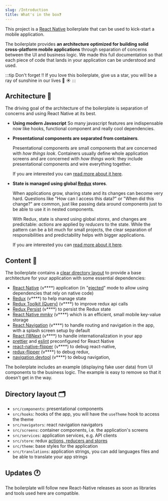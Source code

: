 ```yaml
---
slug: /Introduction
title: What's in the box❓
---
```


<Tom />

This project is a [React Native](https://facebook.github.io/react-native/) boilerplate that can be used to kick-start a mobile application.

The boilerplate provides **an architecture optimized for building solid cross-platform mobile applications** through separation of concerns between the UI and business logic.
We made this full documentation so that each piece of code that lands in your application can be understood and used.


:::tip Don't forget !!
If you love this boilerplate, give us a star, you will be a ray of sunshine in our lives 🌈 ☀️
:::

## Architecture 🧱

The driving goal of the architecture of the boilerplate is separation of concerns and using React Native at its best.

- **Using modern Javascript**
    So many javascript features are indispensable now like hooks, functional component and really cool dependencies.

- **Presentational components are separated from containers**.

    Presentational components are small components that are concerned with *how things look*.
    Containers usually define whole application screens and are concerned with *how things work*: they include presentational components and wire everything together.

    If you are interested you can [read more about it here](https://medium.com/@dan_abramov/smart-and-dumb-components-7ca2f9a7c7d0).

- **State is managed using global [Redux](https://redux.js.org/) stores**.

    When applications grow, sharing state and its changes can become very hard. Questions like "How can I access this data?" or "When did this change?" are common, just like passing data around components just to be able to use it in nested components.

    With Redux, state is shared using global *stores*, and changes are predictable: *actions* are applied by *reducers* to the state. While the pattern can be a bit much for small projects, the clear separation of responsibilities and predictability helps with bigger applications.

    If you are interested you can [read more about it here](https://redux.js.org/introduction/motivation).

## Content 🧳

The boilerplate contains a [clear directory layout](#directory-layout) to provide a base architecture for your application with some essential dependencies:
- [React Native](https://facebook.github.io/react-native/) (v**<VersionReader name="react-native"/>**) application (in "[ejected](https://github.com/react-community/create-react-native-app/blob/master/EJECTING.md)" mode to allow using dependencies that rely on native code)
- [Redux](https://redux.js.org/) (v**<VersionReader name="react-redux"/>**) to help manage state
- [Redux Toolkit (Query)](https://redux-toolkit.js.org/) (v**<VersionReader name="@reduxjs/toolkit"/>**) to improve redux api calls
- [Redux Persist](https://github.com/rt2zz/redux-persist) (v**<VersionReader name="redux-persist"/>**) to persist the Redux state
- [React Native mmkv](https://github.com/mrousavy/react-native-mmkv) (v**<VersionReader name="react-native-mmkv"/>**) which is an efficient, small mobile key-value storage
- [React Navigation](https://reactnavigation.org/) (v**<VersionReader name="@react-navigation/native"/>**) to handle routing and navigation in the app, with a splash screen setup by default
- [React I18Next](https://github.com/i18next/react-i18next) (v**<VersionReader name="react-i18next"/>**) to handle internationalization in your app
- [prettier](https://prettier.io/) and [eslint](https://eslint.org/) preconfigured for React Native
- [react-native-flipper](https://fbflipper.com/) (v**<VersionReader name="react-native-flipper" dev/>**) to debug react-native,
- [redux-flipper](https://github.com/jk-gan/redux-flipper) (v**<VersionReader name="redux-flipper" dev/>**) to debug redux,
- [navigation devtool](https://www.npmjs.com/package/@react-navigation/devtools) (v**<VersionReader name="@react-navigation/devtools" dev/>**) to debug navigation,


The boilerplate includes an example (displaying fake user data) from UI components to the business logic. The example is easy to remove so that it doesn't get in the way.

## Directory layout 🗂️

- `src/components`: presentational components
- `src/hooks`: hooks of the app, you will have the `useTheme` hook to access the theme
- `src/navigators`: react navigation navigators
- `src/screens`: container components, i.e. the application's screens
- `src/services`: application services, e.g. API clients
- `src/store`: redux [actions, reducers and stores](https://redux.js.org/basics)
- `src/theme`: base styles for the application
- `src/translations`: application strings, you can add languages files and be able to translate your app strings

## Updates 🕐

The boilerplate will follow new React-Native releases as soon as libraries and tools used here are compatible.
